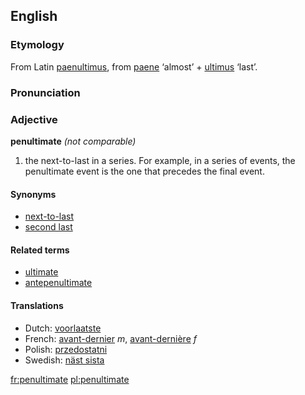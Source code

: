==English==
===Etymology===
From Latin [[paenultimus]], from [[paene]] ‘almost’ + [[ultimus]] ‘last’.

===Pronunciation===
{{IPA|/pɪ'nʌltɪmət/}}

===Adjective===
'''penultimate''' ''(not comparable)''
# the next-to-last in a series. For example, in a series of events, the penultimate event is the one that precedes the final event.

====Synonyms====
*[[next-to-last]]
*[[second last]]

====Related terms====
*[[ultimate]]
*[[antepenultimate]]

====Translations====
*Dutch: [[voorlaatste]]
*French: [[avant-dernier]] ''m'', [[avant-dernière]] ''f''
*Polish: [[przedostatni]]
*Swedish: [[näst sista]]

[[fr:penultimate]]
[[pl:penultimate]]